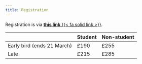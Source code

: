 ```yaml
---
title: Registration
---
```


Registration is via [ **this link**  {{< fa solid link >}}](https://shop.bris.ac.uk/conferences-and-events/faculty-of-science/geographical-sciences/conferences/the-33rd-annual-gisruk-conference).  


|                              | Student  | Non-student |
|------------------------------|----------|-------------|
| Early bird (ends 21 March) | £190     | £255        |
| Late       | £215     | £285        |


<br>
